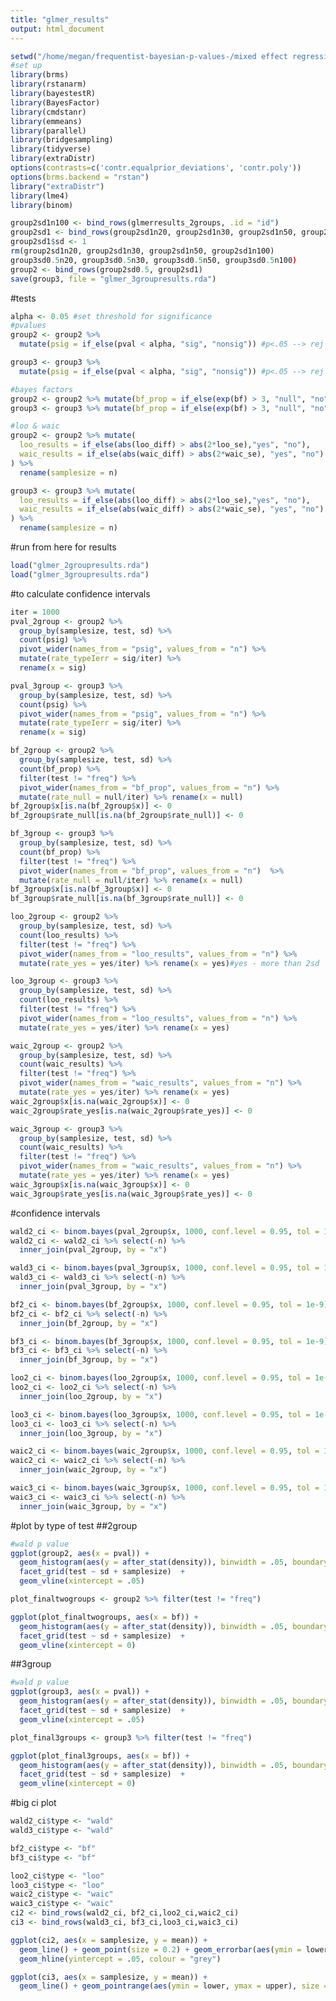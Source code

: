 ```yaml
---
title: "glmer_results"
output: html_document
---
```

```r
setwd("/home/megan/frequentist-bayesian-p-values-/mixed effect regression")
#set up 
library(brms)
library(rstanarm)
library(bayestestR)
library(BayesFactor)
library(cmdstanr)
library(emmeans)
library(parallel)
library(bridgesampling)
library(tidyverse)
library(extraDistr)
options(contrasts=c('contr.equalprior_deviations', 'contr.poly'))
options(brms.backend = "rstan")
library("extraDistr")
library(lme4)
library(binom)
```


```r
group2sd1n100 <- bind_rows(glmerresults_2groups, .id = "id")
group2sd1 <- bind_rows(group2sd1n20, group2sd1n30, group2sd1n50, group2sd1n100)
group2sd1$sd <- 1
rm(group2sd1n20, group2sd1n30, group2sd1n50, group2sd1n100)
group3sd0.5n20, group3sd0.5n30, group3sd0.5n50, group3sd0.5n100)
group2 <- bind_rows(group2sd0.5, group2sd1)
save(group3, file = "glmer_3groupresults.rda")
```


#tests 
```r
alpha <- 0.05 #set threshold for significance 
#pvalues
group2 <- group2 %>% 
  mutate(psig = if_else(pval < alpha, "sig", "nonsig")) #p<.05 --> rej null TRUE, do not rej FALSE

group3 <- group3 %>% 
  mutate(psig = if_else(pval < alpha, "sig", "nonsig")) #p<.05 --> rej null TRUE, do not rej FALSE

#bayes factors 
group2 <- group2 %>% mutate(bf_prop = if_else(exp(bf) > 3, "null", "no"))
group3 <- group3 %>% mutate(bf_prop = if_else(exp(bf) > 3, "null", "no"))

#loo & waic 
group2 <- group2 %>% mutate(
  loo_results = if_else(abs(loo_diff) > abs(2*loo_se),"yes", "no"),
  waic_results = if_else(abs(waic_diff) > abs(2*waic_se), "yes", "no")
) %>% 
  rename(samplesize = n)

group3 <- group3 %>% mutate(
  loo_results = if_else(abs(loo_diff) > abs(2*loo_se),"yes", "no"),
  waic_results = if_else(abs(waic_diff) > abs(2*waic_se), "yes", "no")
) %>% 
  rename(samplesize = n)
```

#run from here for results 
```r
load("glmer_2groupresults.rda")
load("glmer_3groupresults.rda")
```
#to calculate confidence intervals
```r
iter = 1000
pval_2group <- group2 %>% 
  group_by(samplesize, test, sd) %>% 
  count(psig) %>% 
  pivot_wider(names_from = "psig", values_from = "n") %>% 
  mutate(rate_typeIerr = sig/iter) %>% 
  rename(x = sig) 

pval_3group <- group3 %>% 
  group_by(samplesize, test, sd) %>% 
  count(psig) %>% 
  pivot_wider(names_from = "psig", values_from = "n") %>% 
  mutate(rate_typeIerr = sig/iter) %>% 
  rename(x = sig) 

bf_2group <- group2 %>% 
  group_by(samplesize, test, sd) %>% 
  count(bf_prop) %>% 
  filter(test != "freq") %>% 
  pivot_wider(names_from = "bf_prop", values_from = "n") %>% 
  mutate(rate_null = null/iter) %>% rename(x = null)
bf_2group$x[is.na(bf_2group$x)] <- 0
bf_2group$rate_null[is.na(bf_2group$rate_null)] <- 0

bf_3group <- group3 %>% 
  group_by(samplesize, test, sd) %>% 
  count(bf_prop) %>% 
  filter(test != "freq") %>% 
  pivot_wider(names_from = "bf_prop", values_from = "n")  %>% 
  mutate(rate_null = null/iter) %>% rename(x = null)
bf_3group$x[is.na(bf_3group$x)] <- 0
bf_3group$rate_null[is.na(bf_3group$rate_null)] <- 0

loo_2group <- group2 %>% 
  group_by(samplesize, test, sd) %>% 
  count(loo_results) %>% 
  filter(test != "freq") %>% 
  pivot_wider(names_from = "loo_results", values_from = "n") %>% 
  mutate(rate_yes = yes/iter) %>% rename(x = yes)#yes - more than 2sd 

loo_3group <- group3 %>% 
  group_by(samplesize, test, sd) %>% 
  count(loo_results) %>% 
  filter(test != "freq") %>% 
  pivot_wider(names_from = "loo_results", values_from = "n") %>% 
  mutate(rate_yes = yes/iter) %>% rename(x = yes)

waic_2group <- group2 %>% 
  group_by(samplesize, test, sd) %>% 
  count(waic_results) %>% 
  filter(test != "freq") %>% 
  pivot_wider(names_from = "waic_results", values_from = "n") %>% 
  mutate(rate_yes = yes/iter) %>% rename(x = yes)
waic_2group$x[is.na(waic_2group$x)] <- 0
waic_2group$rate_yes[is.na(waic_2group$rate_yes)] <- 0

waic_3group <- group3 %>% 
  group_by(samplesize, test, sd) %>% 
  count(waic_results) %>% 
  filter(test != "freq") %>% 
  pivot_wider(names_from = "waic_results", values_from = "n") %>% 
  mutate(rate_yes = yes/iter) %>% rename(x = yes)
waic_3group$x[is.na(waic_3group$x)] <- 0
waic_3group$rate_yes[is.na(waic_3group$rate_yes)] <- 0
```

#confidence intervals
```r
wald2_ci <- binom.bayes(pval_2group$x, 1000, conf.level = 0.95, tol = 1e-9)
wald2_ci <- wald2_ci %>% select(-n) %>% 
  inner_join(pval_2group, by = "x")

wald3_ci <- binom.bayes(pval_3group$x, 1000, conf.level = 0.95, tol = 1e-9)
wald3_ci <- wald3_ci %>% select(-n) %>% 
  inner_join(pval_3group, by = "x")

bf2_ci <- binom.bayes(bf_2group$x, 1000, conf.level = 0.95, tol = 1e-9)
bf2_ci <- bf2_ci %>% select(-n) %>% 
  inner_join(bf_2group, by = "x")

bf3_ci <- binom.bayes(bf_3group$x, 1000, conf.level = 0.95, tol = 1e-9)
bf3_ci <- bf3_ci %>% select(-n) %>% 
  inner_join(bf_3group, by = "x")

loo2_ci <- binom.bayes(loo_2group$x, 1000, conf.level = 0.95, tol = 1e-9)
loo2_ci <- loo2_ci %>% select(-n) %>% 
  inner_join(loo_2group, by = "x")

loo3_ci <- binom.bayes(loo_3group$x, 1000, conf.level = 0.95, tol = 1e-9)
loo3_ci <- loo3_ci %>% select(-n) %>% 
  inner_join(loo_3group, by = "x")

waic2_ci <- binom.bayes(waic_2group$x, 1000, conf.level = 0.95, tol = 1e-9)
waic2_ci <- waic2_ci %>% select(-n) %>% 
  inner_join(waic_2group, by = "x")

waic3_ci <- binom.bayes(waic_3group$x, 1000, conf.level = 0.95, tol = 1e-9)
waic3_ci <- waic3_ci %>% select(-n) %>% 
  inner_join(waic_3group, by = "x")
```

#plot by type of test
##2group
```r
#wald p value 
ggplot(group2, aes(x = pval)) + 
  geom_histogram(aes(y = after_stat(density)), binwidth = .05, boundary = 0) + 
  facet_grid(test ~ sd + samplesize)  + 
  geom_vline(xintercept = .05)

plot_finaltwogroups <- group2 %>% filter(test != "freq")

ggplot(plot_finaltwogroups, aes(x = bf)) + 
  geom_histogram(aes(y = after_stat(density)), binwidth = .05, boundary = 0) + 
  facet_grid(test ~ sd + samplesize)  + 
  geom_vline(xintercept = 0)  
```


##3group
```r
#wald p value 
ggplot(group3, aes(x = pval)) + 
  geom_histogram(aes(y = after_stat(density)), binwidth = .05, boundary = 0) + 
  facet_grid(test ~ sd + samplesize)  + 
  geom_vline(xintercept = .05)

plot_final3groups <- group3 %>% filter(test != "freq")

ggplot(plot_final3groups, aes(x = bf)) + 
  geom_histogram(aes(y = after_stat(density)), binwidth = .05, boundary = 0) + 
  facet_grid(test ~ sd + samplesize)  + 
  geom_vline(xintercept = 0)  
```

#big ci plot 
```r
wald2_ci$type <- "wald" 
wald3_ci$type <- "wald" 

bf2_ci$type <- "bf" 
bf3_ci$type <- "bf" 

loo2_ci$type <- "loo" 
loo3_ci$type <- "loo" 
waic2_ci$type <- "waic" 
waic3_ci$type <- "waic" 
ci2 <- bind_rows(wald2_ci, bf2_ci,loo2_ci,waic2_ci)
ci3 <- bind_rows(wald3_ci, bf3_ci,loo3_ci,waic3_ci)

ggplot(ci2, aes(x = samplesize, y = mean)) + 
  geom_line() + geom_point(size = 0.2) + geom_errorbar(aes(ymin = lower, ymax = upper), width = 0.5) + facet_grid(test ~ type) + 
  geom_hline(yintercept = .05, colour = "grey")

ggplot(ci3, aes(x = samplesize, y = mean)) + 
  geom_line() + geom_pointrange(aes(ymin = lower, ymax = upper), size = 0.2) + facet_grid(test ~ type)
```
